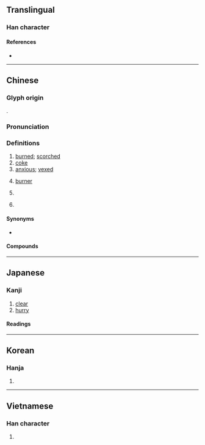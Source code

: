 {{also|焳}}
{{character info/new}}
==Translingual==

===Han character===
{{Han char|rn=86|rad=火|as=08|sn=12|four=20331|canj=OGF|ids=⿱隹灬}}

====References====
* {{Han ref|kx=0674.060|dkj=19119|dj=1086.020|hdz=32212.010|uh=7126|ud=28966|bh=B54A|bd=46410}}

----

==Chinese==
{{zh-forms}}

===Glyph origin===
{{Han etym}}
{{Han compound|隹|火|ls=ic|t1=bird|t2=fire}}.

===Pronunciation===
{{zh-pron
|m=jiāo
|m-s=
|c=ziu1
|c-t=
|g=
|h=pfs=chhèu
|j=
|mb=ciáu
|md=ciĕu/dă
|md_note=ciĕu - literary; dă - vernacular
|mn=chiau/twv:chau/ta
|mn_note=chiau/chau - literary; ta - vernacular
|mn-t=ziao1/ziou1
|mn-t_note=ziao1 - Shantou; ziou1 - Chaozhou
|w=
|x=
|mc=y
|oc=y
|cat=a,n,cl
}}

===Definitions===
{{zh-hanzi}}

# [[burned]]; [[scorched]]
# [[coke]] {{gloss|solid fuel}}
# [[anxious]]; [[vexed]]
# {{lb|zh|TCM}} [[burner]]
# {{lb|zh|physics}} {{zh-short|焦耳|[[joule]] {{gloss|energy unit}}}}
# {{surname|lang=zh}}

====Synonyms====
* {{q|Cantonese}} {{zh-l|*燶}}

====Compounds====
{{zh-der|三焦|上焦|下焦|中焦|分離焦慮|勞心焦思|勞身焦思|包焦尼|宵旰焦勞|對焦|心焦|心焦如火|心焦如焚|憋憋焦焦|木焦油|火焦火辣|無煙焦煤|焦三仙|焦仲卿|焦仲卿妻|焦勞|焦化|焦土|焦土政策|焦孟不離|焦尾|焦尾琴|焦循|焦心|焦心勞思|焦急|焦慮|焦憋|焦月|焦枯|焦桐|焦棱|焦沙爛石|焦油|焦渴|焦灼|焦炙|焦炭|焦煤|焦熬投石|焦穫|焦糖|焦耳|焦距|焦躁|焦金流石|焦釜|焦雷|焦霹靂|焦面大士|焦頭爛額|焦黃|焦黑|焦點|煉焦|煉焦爐|煤焦油|燒焦|爛額焦頭|皮焦肉爛|聚焦|脣焦舌敝|舌敝脣焦|苦心焦慮|調焦|變焦鏡頭|近焦攝影|迸兒焦|鐺底焦飯|面皮焦黃|鮑焦|焦家莊|焦眉|焦岱|焦山河}}

----

==Japanese==

===Kanji===
{{ja-kanji|grade=c|rs=火08}}

# [[clear]]
# [[hurry]]

====Readings====
{{ja-readings
|goon=しょう<せう
|kanon=しょう<せう
|kun=こ-げる, あせ-る, こ-がれる, こ-がす, じ-れる, じ-らす
}}

----

==Korean==

===Hanja===
{{ko-hanja|hangeul=초|eumhun=|rv=cho|mr=ch'o|y=cho}}

# {{defn|lang=ko|sort=火08}}

----

==Vietnamese==

===Han character===
{{vi-hantu|tiêu|rs=火08}}

# {{defn|lang=vi|sort=火08}}